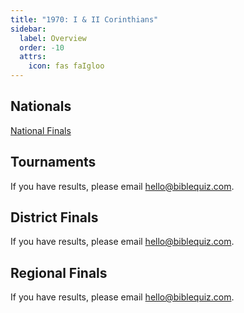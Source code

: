 ```yaml
---
title: "1970: I & II Corinthians"
sidebar:
  label: Overview
  order: -10
  attrs:
    icon: fas faIgloo
---
```


## Nationals
<a href="/tbq/seasons/1970/nationals/" class="btn btn-primary">National Finals</a>

## Tournaments
If you have results, please email [hello@biblequiz.com](mailto:hello@biblequiz.com).

## District Finals
If you have results, please email [hello@biblequiz.com](mailto:hello@biblequiz.com).

## Regional Finals
If you have results, please email [hello@biblequiz.com](mailto:hello@biblequiz.com).
